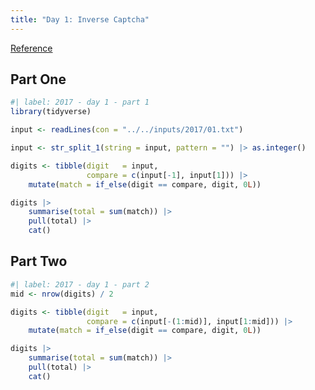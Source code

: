 ```yaml
---
title: "Day 1: Inverse Captcha"
---
```


[Reference](https://adventofcode.com/2015/day/2)

## Part One

```r
#| label: 2017 - day 1 - part 1
library(tidyverse)

input <- readLines(con = "../../inputs/2017/01.txt")

input <- str_split_1(string = input, pattern = "") |> as.integer()

digits <- tibble(digit   = input,
                 compare = c(input[-1], input[1])) |> 
    mutate(match = if_else(digit == compare, digit, 0L))

digits |> 
    summarise(total = sum(match)) |> 
    pull(total) |> 
    cat()
```

## Part Two

```r
#| label: 2017 - day 1 - part 2
mid <- nrow(digits) / 2

digits <- tibble(digit   = input,
                 compare = c(input[-(1:mid)], input[1:mid])) |>
    mutate(match = if_else(digit == compare, digit, 0L))

digits |>
    summarise(total = sum(match)) |>
    pull(total) |>
    cat()
```
